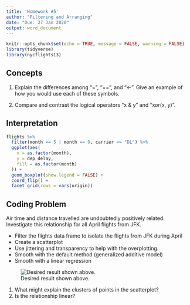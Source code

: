 ```yaml
---
title: 'Homework #5'
author: "Filtering and Arranging"
date: "Due: 27 Jan 2020"
output: word_document
---
```


```r
knitr::opts_chunk$set(echo = TRUE, message = FALSE, warning = FALSE)
library(tidyverse)
library(nycflights13)
```

## Concepts  

1.  Explain the differences among "=", "==", and "<-". Give an example of how you would use each of these symbols.

1.  Compare and contrast the logical operators "x & y" and "xor(x, y)".

## Interpretation

```r
flights %>%
  filter(month == 5 | month == 9, carrier == "DL") %>%
  ggplot(aes(
    x = as.factor(month),
    y = dep_delay,
    fill = as.factor(month)
  )) +
  geom_boxplot(show.legend = FALSE) +
  coord_flip() +
  facet_grid(rows = vars(origin))
```

## Coding Problem

Air time and distance travelled are undoubtedly positively related. Investigate this relationship for all April flights from JFK.

*  Filter the flights data frame to isolate the flights from JFK during April
*  Create a scatterplot
*  Use jittering and transparency to help with the overplotting.
*  Smooth with the default method (generalized additive model)
*  Smooth with a linear regression

![Desired result shown above.](http://govfinance.byu.edu/govfinance/classes/dataScience/homework/graphs/HW05.png)

1.  What might explain the clusters of points in the scatterplot?
2.  Is the relationship linear?

